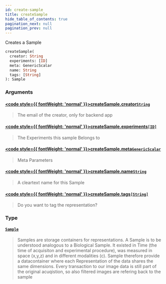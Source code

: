 ```yaml
---
id: create-sample
title: createSample
hide_table_of_contents: true
pagination_next: null
pagination_prev: null
---
```








Creates a Sample

```graphql
createSample(
  creator: String
  experiments: [ID]
  meta: GenericScalar
  name: String
  tags: [String]
): Sample
```


### Arguments

#### [<code style={{ fontWeight: 'normal' }}>createSample.<b>creator</b></code>](#)<Bullet />[`String`](/docs/schemas/mikro/scalars/string) <Badge class="secondary" text="scalar"/>
> The email of the creator, only for backend app
> 

#### [<code style={{ fontWeight: 'normal' }}>createSample.<b>experiments</b></code>](#)<Bullet />[`[ID]`](/docs/schemas/mikro/scalars/id) <Badge class="secondary" text="list"/> <Badge class="secondary" text="scalar"/>
> The Experiments this sample Belongs to
> 

#### [<code style={{ fontWeight: 'normal' }}>createSample.<b>meta</b></code>](#)<Bullet />[`GenericScalar`](/docs/schemas/mikro/scalars/generic-scalar) <Badge class="secondary" text="scalar"/>
> Meta Parameters
> 

#### [<code style={{ fontWeight: 'normal' }}>createSample.<b>name</b></code>](#)<Bullet />[`String`](/docs/schemas/mikro/scalars/string) <Badge class="secondary" text="scalar"/>
> A cleartext name for this Sample
> 

#### [<code style={{ fontWeight: 'normal' }}>createSample.<b>tags</b></code>](#)<Bullet />[`[String]`](/docs/schemas/mikro/scalars/string) <Badge class="secondary" text="list"/> <Badge class="secondary" text="scalar"/>
> Do you want to tag the representation?
> 

### Type

#### [`Sample`](/docs/schemas/mikro/objects/sample) <Badge class="secondary" text="object"/>
> Samples are storage containers for representations. A Sample is to be understood analogous to a Biological Sample. It existed in Time (the time of acquisiton and experimental procedure), was measured in space (x,y,z) and in different modalities (c). Sample therefore provide a datacontainer where each Representation of the data shares the same dimensions. Every transaction to our image data is still part of the original acuqistion, so also filtered images are refering back to the sample
> 





